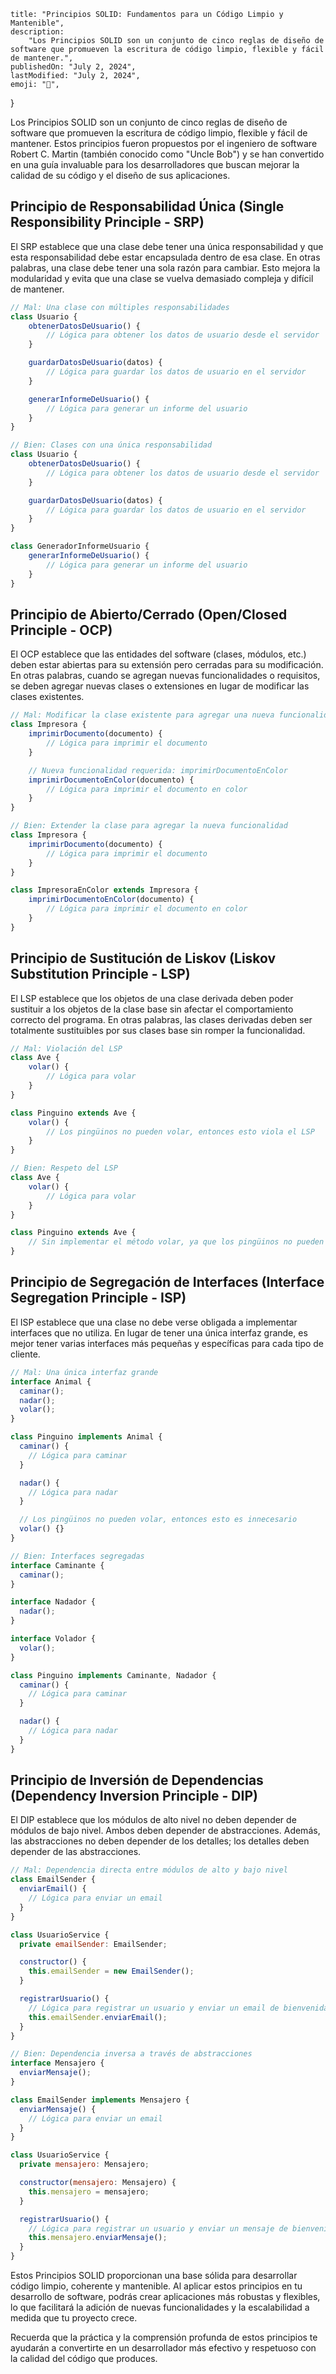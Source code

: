 
	title: "Principios SOLID: Fundamentos para un Código Limpio y Mantenible",
	description:
		"Los Principios SOLID son un conjunto de cinco reglas de diseño de software que promueven la escritura de código limpio, flexible y fácil de mantener.",
	publishedOn: "July 2, 2024",
	lastModified: "July 2, 2024",
	emoji: "🧩",
}

<ArticleHeader title={metadata.title} date={metadata.publishedOn} />

Los Principios SOLID son un conjunto de cinco reglas de diseño de software que promueven la escritura de código limpio, flexible y fácil de mantener. Estos principios fueron propuestos por el ingeniero de software Robert C. Martin (también conocido como "Uncle Bob") y se han convertido en una guía invaluable para los desarrolladores que buscan mejorar la calidad de su código y el diseño de sus aplicaciones.

## Principio de Responsabilidad Única (Single Responsibility Principle - SRP)

El SRP establece que una clase debe tener una única responsabilidad y que esta responsabilidad debe estar encapsulada dentro de esa clase. En otras palabras, una clase debe tener una sola razón para cambiar. Esto mejora la modularidad y evita que una clase se vuelva demasiado compleja y difícil de mantener.

```js
// Mal: Una clase con múltiples responsabilidades
class Usuario {
	obtenerDatosDeUsuario() {
		// Lógica para obtener los datos de usuario desde el servidor
	}

	guardarDatosDeUsuario(datos) {
		// Lógica para guardar los datos de usuario en el servidor
	}

	generarInformeDeUsuario() {
		// Lógica para generar un informe del usuario
	}
}

// Bien: Clases con una única responsabilidad
class Usuario {
	obtenerDatosDeUsuario() {
		// Lógica para obtener los datos de usuario desde el servidor
	}

	guardarDatosDeUsuario(datos) {
		// Lógica para guardar los datos de usuario en el servidor
	}
}

class GeneradorInformeUsuario {
	generarInformeDeUsuario() {
		// Lógica para generar un informe del usuario
	}
}
```

## Principio de Abierto/Cerrado (Open/Closed Principle - OCP)

El OCP establece que las entidades del software (clases, módulos, etc.) deben estar abiertas para su extensión pero cerradas para su modificación. En otras palabras, cuando se agregan nuevas funcionalidades o requisitos, se deben agregar nuevas clases o extensiones en lugar de modificar las clases existentes.

```js
// Mal: Modificar la clase existente para agregar una nueva funcionalidad
class Impresora {
	imprimirDocumento(documento) {
		// Lógica para imprimir el documento
	}

	// Nueva funcionalidad requerida: imprimirDocumentoEnColor
	imprimirDocumentoEnColor(documento) {
		// Lógica para imprimir el documento en color
	}
}

// Bien: Extender la clase para agregar la nueva funcionalidad
class Impresora {
	imprimirDocumento(documento) {
		// Lógica para imprimir el documento
	}
}

class ImpresoraEnColor extends Impresora {
	imprimirDocumentoEnColor(documento) {
		// Lógica para imprimir el documento en color
	}
}
```

## Principio de Sustitución de Liskov (Liskov Substitution Principle - LSP)

El LSP establece que los objetos de una clase derivada deben poder sustituir a los objetos de la clase base sin afectar el comportamiento correcto del programa. En otras palabras, las clases derivadas deben ser totalmente sustituibles por sus clases base sin romper la funcionalidad.

```js
// Mal: Violación del LSP
class Ave {
	volar() {
		// Lógica para volar
	}
}

class Pinguino extends Ave {
	volar() {
		// Los pingüinos no pueden volar, entonces esto viola el LSP
	}
}

// Bien: Respeto del LSP
class Ave {
	volar() {
		// Lógica para volar
	}
}

class Pinguino extends Ave {
	// Sin implementar el método volar, ya que los pingüinos no pueden volar
}
```

## Principio de Segregación de Interfaces (Interface Segregation Principle - ISP)

El ISP establece que una clase no debe verse obligada a implementar interfaces que no utiliza. En lugar de tener una única interfaz grande, es mejor tener varias interfaces más pequeñas y específicas para cada tipo de cliente.

```js
// Mal: Una única interfaz grande
interface Animal {
  caminar();
  nadar();
  volar();
}

class Pinguino implements Animal {
  caminar() {
    // Lógica para caminar
  }

  nadar() {
    // Lógica para nadar
  }

  // Los pingüinos no pueden volar, entonces esto es innecesario
  volar() {}
}

// Bien: Interfaces segregadas
interface Caminante {
  caminar();
}

interface Nadador {
  nadar();
}

interface Volador {
  volar();
}

class Pinguino implements Caminante, Nadador {
  caminar() {
    // Lógica para caminar
  }

  nadar() {
    // Lógica para nadar
  }
}
```

## Principio de Inversión de Dependencias (Dependency Inversion Principle - DIP)

El DIP establece que los módulos de alto nivel no deben depender de módulos de bajo nivel. Ambos deben depender de abstracciones. Además, las abstracciones no deben depender de los detalles; los detalles deben depender de las abstracciones.

```js
// Mal: Dependencia directa entre módulos de alto y bajo nivel
class EmailSender {
  enviarEmail() {
    // Lógica para enviar un email
  }
}

class UsuarioService {
  private emailSender: EmailSender;

  constructor() {
    this.emailSender = new EmailSender();
  }

  registrarUsuario() {
    // Lógica para registrar un usuario y enviar un email de bienvenida
    this.emailSender.enviarEmail();
  }
}

// Bien: Dependencia inversa a través de abstracciones
interface Mensajero {
  enviarMensaje();
}

class EmailSender implements Mensajero {
  enviarMensaje() {
    // Lógica para enviar un email
  }
}

class UsuarioService {
  private mensajero: Mensajero;

  constructor(mensajero: Mensajero) {
    this.mensajero = mensajero;
  }

  registrarUsuario() {
    // Lógica para registrar un usuario y enviar un mensaje de bienvenida
    this.mensajero.enviarMensaje();
  }
}
```

Estos Principios SOLID proporcionan una base sólida para desarrollar código limpio, coherente y mantenible. Al aplicar estos principios en tu desarrollo de software, podrás crear aplicaciones más robustas y flexibles, lo que facilitará la adición de nuevas funcionalidades y la escalabilidad a medida que tu proyecto crece.

Recuerda que la práctica y la comprensión profunda de estos principios te ayudarán a convertirte en un desarrollador más efectivo y respetuoso con la calidad del código que produces.
